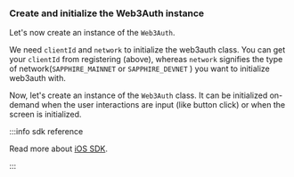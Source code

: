 ### Create and initialize the Web3Auth instance

Let's now create an instance of the `Web3Auth`.

We need `clientId` and `network` to initialize the web3auth class. You can get your `clientId` from registering (above), whereas `network` signifies the type of network(`SAPPHIRE_MAINNET` or `SAPPHIRE_DEVNET` ) you want to initialize web3auth with.

Now, let's create an instance of the `Web3Auth` class. It can be initialized on-demand when the user interactions are input (like button click) or when the screen is initialized.

:::info sdk reference

Read more about [iOS SDK](/embedded-wallets/sdk/ios).

:::
